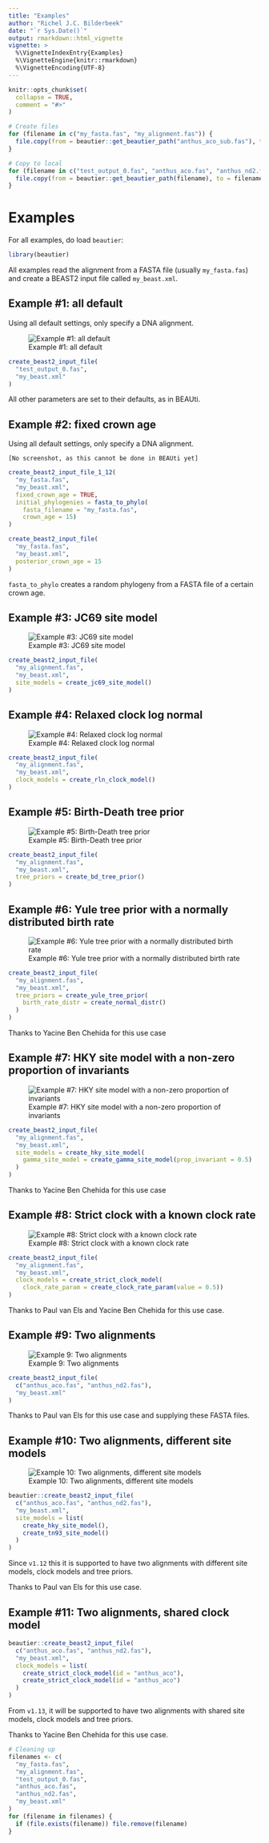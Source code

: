 ```yaml
---
title: "Examples"
author: "Richel J.C. Bilderbeek"
date: "`r Sys.Date()`"
output: rmarkdown::html_vignette
vignette: >
  %\VignetteIndexEntry{Examples}
  %\VignetteEngine{knitr::rmarkdown}
  %\VignetteEncoding{UTF-8}
---
```


```r
knitr::opts_chunk$set(
  collapse = TRUE,
  comment = "#>"
)

# Create files
for (filename in c("my_fasta.fas", "my_alignment.fas")) {
  file.copy(from = beautier::get_beautier_path("anthus_aco_sub.fas"), to = filename)
}

# Copy to local
for (filename in c("test_output_0.fas", "anthus_aco.fas", "anthus_nd2.fas")) {
  file.copy(from = beautier::get_beautier_path(filename), to = filename)
}
```

# Examples

For all examples, do load `beautier`:

```r
library(beautier)
```

All examples read the alignment from a FASTA file (usually `my_fasta.fas`) 
and create a BEAST2 input file called `my_beast.xml`.

## Example #1: all default

Using all default settings, only specify a DNA alignment.

![Example #1: all default](all_default.png)

```r
create_beast2_input_file(
  "test_output_0.fas",
  "my_beast.xml"
)
```

All other parameters are set to their defaults, as in BEAUti.

## Example #2: fixed crown age

Using all default settings, only specify a DNA alignment.

```
[No screenshot, as this cannot be done in BEAUti yet]
```

```r
create_beast2_input_file_1_12(
  "my_fasta.fas",
  "my_beast.xml",
  fixed_crown_age = TRUE,
  initial_phylogenies = fasta_to_phylo(
    fasta_filename = "my_fasta.fas",
    crown_age = 15)
)
```

```r
create_beast2_input_file(
  "my_fasta.fas",
  "my_beast.xml",
  posterior_crown_age = 15
)
```

`fasta_to_phylo` creates a random phylogeny from
a FASTA file of a certain crown age. 

## Example #3: JC69 site model

![Example #3: JC69 site model](jc69_2_4.png)

```r
create_beast2_input_file(
  "my_alignment.fas",
  "my_beast.xml",
  site_models = create_jc69_site_model()
)
```

## Example #4: Relaxed clock log normal

![Example #4: Relaxed clock log normal](rln_2_4.png)

```r
create_beast2_input_file(
  "my_alignment.fas",
  "my_beast.xml",
  clock_models = create_rln_clock_model()
)
```

## Example #5: Birth-Death tree prior

![Example #5: Birth-Death tree prior](bd_2_4.png)

```r
create_beast2_input_file(
  "my_alignment.fas",
  "my_beast.xml",
  tree_priors = create_bd_tree_prior() 
)
```

## Example #6: Yule tree prior with a normally distributed birth rate

![Example #6: Yule tree prior with a normally distributed birth rate](birth_rate_normal_2_4.png)

```r
create_beast2_input_file(
  "my_alignment.fas",
  "my_beast.xml",
  tree_priors = create_yule_tree_prior(
    birth_rate_distr = create_normal_distr()
  ) 
)
```

Thanks to Yacine Ben Chehida for this use case

## Example #7: HKY site model with a non-zero proportion of invariants

![Example #7: HKY site model with a non-zero proportion of invariants](hky_prop_invariant_0_5_2_4.png)

```r
create_beast2_input_file(
  "my_alignment.fas",
  "my_beast.xml",
  site_models = create_hky_site_model(
    gamma_site_model = create_gamma_site_model(prop_invariant = 0.5)
  )
)
```

Thanks to Yacine Ben Chehida for this use case

## Example #8: Strict clock with a known clock rate

![Example #8: Strict clock with a known clock rate](strict_clock_rate_0_5_2_4.png)

```r
create_beast2_input_file(
  "my_alignment.fas",
  "my_beast.xml",
  clock_models = create_strict_clock_model(
    clock_rate_param = create_clock_rate_param(value = 0.5)) 
)
```

Thanks to Paul van Els and Yacine Ben Chehida for this use case.

## Example #9: Two alignments

![Example 9: Two alignments](anthus_2_4.png)

```r
create_beast2_input_file(
  c("anthus_aco.fas", "anthus_nd2.fas"),
  "my_beast.xml"
)
```

Thanks to Paul van Els for this use case and supplying these FASTA files.

## Example #10: Two alignments, different site models

![Example 10: Two alignments, different site models](aco_hky_nd2_tn93.png)

```r
beautier::create_beast2_input_file(
  c("anthus_aco.fas", "anthus_nd2.fas"),
  "my_beast.xml",
  site_models = list(
    create_hky_site_model(), 
    create_tn93_site_model()
  )
)
```

Since `v1.12` this it is supported to have two alignments with different site models, clock models and tree priors.

Thanks to Paul van Els for this use case.

## Example #11: Two alignments, shared clock model

```r
beautier::create_beast2_input_file(
  c("anthus_aco.fas", "anthus_nd2.fas"),
  "my_beast.xml",
  clock_models = list(
    create_strict_clock_model(id = "anthus_aco"), 
    create_strict_clock_model(id = "anthus_aco")
  )
)
```

From `v1.13`, it will be supported to have two alignments with shared site models, clock models and tree priors.

Thanks to Yacine Ben Chehida for this use case.

```r
# Cleaning up
filenames <- c(
  "my_fasta.fas", 
  "my_alignment.fas",
  "test_output_0.fas", 
  "anthus_aco.fas", 
  "anthus_nd2.fas",
  "my_beast.xml"
)
for (filename in filenames) {
  if (file.exists(filename)) file.remove(filename)
}
```
